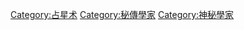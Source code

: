 {{Commonscat|Astrologers}}

[[Category:占星术|Category:占星术]]
[[Category:秘傳學家|Category:秘傳學家]]
[[Category:神秘學家|Category:神秘學家]]